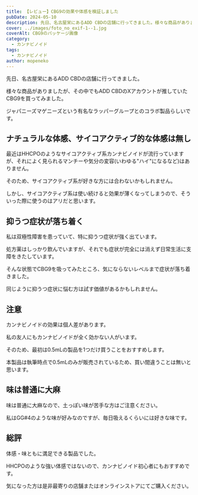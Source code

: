 ```yaml
---
title: 【レビュー】CBG9の効果や体感を検証しました
pubDate: 2024-05-10
description: 先日、名古屋栄にあるADD CBDの店舗に行ってきました。様々な商品がありましたが、その中でもADD CBDのXアカウントが推していたCBG9を買ってみました。
cover: ../images/foto_no_exif-1--1.jpg
coverAlt: CBG9のパッケージ画像
category:
  - カンナビノイド
tags:
  - カンナビノイド
author: mopeneko
---
```



先日、名古屋栄にあるADD CBDの店舗に行ってきました。

<MyPicture src={exterior} alt="ADD CBD 名古屋錦店"></MyPicture>

様々な商品がありましたが、その中でもADD CBDのXアカウントが推していたCBG9を買ってみました。

<MyPicture src={packagePicture} alt="CBG9のパッケージ画像"></MyPicture>

ジャパニーズマゲニーズという有名なラッパーグループとのコラボ製品らしいです。

## ナチュラルな体感、サイコアクティブ的な体感は無し

最近はHHCPOのようなサイコアクティブ系カンナビノイドが流行っていますが、それによく見られるマンチーや気分の変容(いわゆる"ハイ"になるなど)はありません。

そのため、サイコアクティブ系が好きな方には合わないかもしれません。

しかし、サイコアクティブ系は使い続けると効果が薄くなってしまうので、そういった際に使うのはアリだと思います。

## 抑うつ症状が落ち着く

私は双極性障害を患っていて、特に抑うつ症状が強く出ています。

処方薬はしっかり飲んでいますが、それでも症状が完全には消えず日常生活に支障をきたしています。

そんな状態でCBG9を吸ってみたところ、気にならないレベルまで症状が落ち着きました。

同じように抑うつ症状に悩む方は試す価値があるかもしれません。

## 注意

カンナビノイドの効果は個人差があります。

私の友人にもカンナビノイドが全く効かない人がいます。

そのため、最初は0.5mLの製品を1つだけ買うことをおすすめします。

本製品は執筆時点で0.5mLのみが販売されているため、買い間違うことは無いと思います。

## 味は普通に大麻

味は普通に大麻なので、土っぽい味が苦手な方はご注意ください。

私はGG#4のような味が好みなのですが、毎日吸えるくらいには好きな味です。

## 総評

体感・味ともに満足できる製品でした。

HHCPOのような強い体感ではないので、カンナビノイド初心者にもおすすめです。

気になった方は是非最寄りの店舗またはオンラインストアにてご購入ください。
